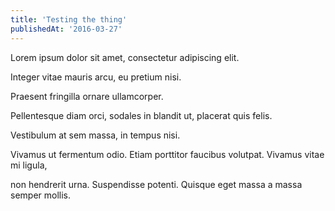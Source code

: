 ```yaml
---
title: 'Testing the thing'
publishedAt: '2016-03-27'
---
```


Lorem ipsum dolor sit amet, consectetur adipiscing elit. 

Integer vitae mauris arcu, eu pretium nisi. 

Praesent fringilla ornare ullamcorper. 

Pellentesque diam orci, sodales in blandit ut, placerat quis felis. 

Vestibulum at sem massa, in tempus nisi. 

Vivamus ut fermentum odio. Etiam porttitor faucibus volutpat. Vivamus vitae mi ligula, 

non hendrerit urna. Suspendisse potenti. Quisque eget massa a massa semper mollis.
